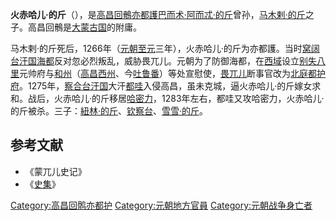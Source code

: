 '''火赤哈儿·的斤'''（{{bd||？|1283年||catIdx=H}}），是[[高昌回鶻|高昌回鶻]][[亦都護|亦都護]][[巴而术·阿而忒·的斤|巴而术·阿而忒·的斤]]曾孙，[[马木剌·的斤|马木剌·的斤]]之子。高昌回鶻是[[大蒙古国|大蒙古国]]的附庸。

马木剌·的斤死后，1266年（[[元朝|元朝]][[至元_(忽必烈)|至元]]三年），火赤哈儿·的斤为亦都護。当时[[窝阔台汗国|窝阔台汗国]][[海都|海都]]反对忽必烈叛乱，威胁畏兀儿。元朝为了防御海都，在[[西域|西域]]设立[[别失八里|别失八里]]元帅府与[[和州|和州]]（[[高昌|高昌]][[西州|西州]]、今[[吐鲁番|吐鲁番]]）等处宣慰使，[[畏兀儿|畏兀儿]]断事官改为[[北庭都护府|北庭都护府]]。1275年，[[察合台汗国|察合台汗国]]大汗[[都哇|都哇]]入侵高昌，虽未克城，逼火赤哈儿·的斤嫁女求和。战后，火赤哈儿·的斤移居[[哈密|哈密力]]，1283年左右，都哇又攻哈密力，火赤哈儿·的斤被杀。三子：[[紐林·的斤|紐林·的斤]]、[[钦察台|钦察台]]、[[雪雪·的斤|雪雪·的斤]]。 

==参考文献==
*《蒙兀儿史记》
*《[[史集|史集]]》

{{start box}}
{{s-before|[[马木剌·的斤|马木剌·的斤]]}}
{{s-title|[[高昌回鶻|高昌回鶻]][[亦都護|亦都護]]|1266年—1283年}}
{{s-after|[[紐林·的斤|紐林·的斤]]}}
{{end box}}

[[Category:高昌回鹘亦都护|Category:高昌回鹘亦都护]]
[[Category:元朝地方官員|Category:元朝地方官員]]
[[Category:元朝战争身亡者|Category:元朝战争身亡者]]